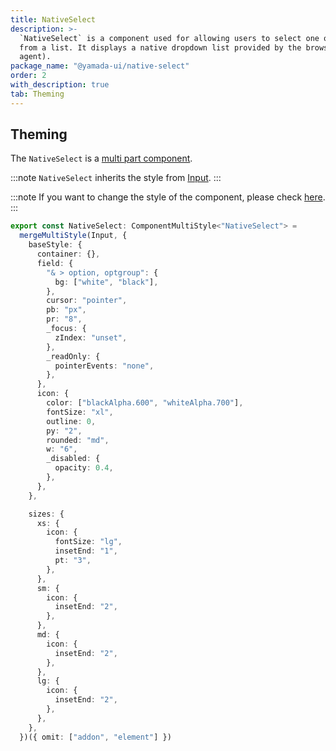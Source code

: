 ```yaml
---
title: NativeSelect
description: >-
  `NativeSelect` is a component used for allowing users to select one option
  from a list. It displays a native dropdown list provided by the browser (user
  agent).
package_name: "@yamada-ui/native-select"
order: 2
with_description: true
tab: Theming
---
```


## Theming

The `NativeSelect` is a [multi part component](/styled-system/theming/component-styles#multi-part-components).

:::note
`NativeSelect` inherits the style from [Input](/components/forms/input).
:::

:::note
If you want to change the style of the component, please check [here](/styled-system/theming/customize-theme#changing-the-style-of-components).
:::

```ts
export const NativeSelect: ComponentMultiStyle<"NativeSelect"> =
  mergeMultiStyle(Input, {
    baseStyle: {
      container: {},
      field: {
        "& > option, optgroup": {
          bg: ["white", "black"],
        },
        cursor: "pointer",
        pb: "px",
        pr: "8",
        _focus: {
          zIndex: "unset",
        },
        _readOnly: {
          pointerEvents: "none",
        },
      },
      icon: {
        color: ["blackAlpha.600", "whiteAlpha.700"],
        fontSize: "xl",
        outline: 0,
        py: "2",
        rounded: "md",
        w: "6",
        _disabled: {
          opacity: 0.4,
        },
      },
    },

    sizes: {
      xs: {
        icon: {
          fontSize: "lg",
          insetEnd: "1",
          pt: "3",
        },
      },
      sm: {
        icon: {
          insetEnd: "2",
        },
      },
      md: {
        icon: {
          insetEnd: "2",
        },
      },
      lg: {
        icon: {
          insetEnd: "2",
        },
      },
    },
  })({ omit: ["addon", "element"] })
```
